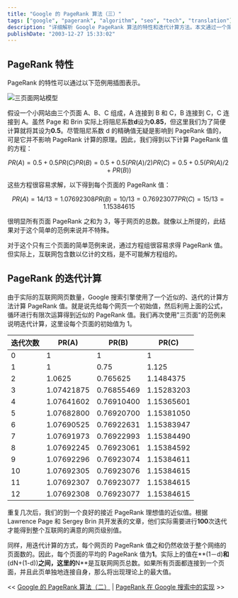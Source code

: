 ---
title: "Google 的 PageRank 算法（三）"
tags: ["google", "pagerank", "algorithm", "seo", "tech", "translation"]
description: "详细解析 Google PageRank 算法的特性和迭代计算方法。本文通过一个简单的三页面网站模型，展示了 PageRank 值的计算过程，包括方程式解法和迭代近似法。文章解释了为什么 Google 在处理数十亿网页时必须使用迭代方法，并演示了这种方法如何在几次迭代后快速接近理论准确值。"
publishDate: "2003-12-27 15:33:02"
---

## PageRank 特性

PageRank 的特性可以通过以下范例用插图表示。

![三页面网站模型](http://blog.xdanger.com/archives/pics/20031227a.gif)

假设一个小网站由三个页面 A、B、C 组成，A 连接到 B 和 C，B 连接到 C，C 连接到 A。虽然 Page 和 Brin 实际上将阻尼系数**d**设为**0.85**，但这里我们为了简便计算就将其设为**0.5**。尽管阻尼系数 d 的精确值无疑是影响到 PageRank 值的，可是它并不影响 PageRank 计算的原理。因此，我们得到以下计算 PageRank 值的方程：

```math
PR(A) = 0.5 + 0.5 PR(C)
PR(B) = 0.5 + 0.5 (PR(A) / 2)
PR(C) = 0.5 + 0.5 (PR(A) / 2 + PR(B))
```

这些方程很容易求解，以下得到每个页面的 PageRank 值：

```math
PR(A) = 14/13 = 1.07692308
PR(B) = 10/13 = 0.76923077
PR(C) = 15/13 = 1.15384615
```

很明显所有页面 PageRank 之和为 3，等于网页的总数。就像以上所提的，此结果对于这个简单的范例来说并不特殊。

对于这个只有三个页面的简单范例来说，通过方程组很容易求得 PageRank 值。但实际上，互联网包含数以亿计的文档，是不可能解方程组的。

## PageRank 的迭代计算

由于实际的互联网网页数量，Google 搜索引擎使用了一个近似的、迭代的计算方法计算 PageRank 值。就是说先给每个网页一个初始值，然后利用上面的公式，循环进行有限次运算得到近似的 PageRank 值。我们再次使用"三页面"的范例来说明迭代计算，这里设每个页面的初始值为 1。

| 迭代次数 | PR(A)      | PR(B)      | PR(C)      |
|---------|------------|------------|------------|
| 0       | 1          | 1          | 1          |
| 1       | 1          | 0.75       | 1.125      |
| 2       | 1.0625     | 0.765625   | 1.1484375  |
| 3       | 1.07421875 | 0.76855469 | 1.15283203 |
| 4       | 1.07641602 | 0.76910400 | 1.15365601 |
| 5       | 1.07682800 | 0.76920700 | 1.15381050 |
| 6       | 1.07690525 | 0.76922631 | 1.15383947 |
| 7       | 1.07691973 | 0.76922993 | 1.15384490 |
| 8       | 1.07692245 | 0.76923061 | 1.15384592 |
| 9       | 1.07692296 | 0.76923074 | 1.15384611 |
| 10      | 1.07692305 | 0.76923076 | 1.15384615 |
| 11      | 1.07692307 | 0.76923077 | 1.15384615 |
| 12      | 1.07692308 | 0.76923077 | 1.15384615 |

重复几次后，我们的到一个良好的接近 PageRank 理想值的近似值。根据 Lawrence Page 和 Sergey Brin 共开发表的文章，他们实际需要进行**100**次迭代才能得到整个互联网的满意的网页级别值。

同样，用迭代计算的方式，每个网页的 PageRank 值之和仍然收敛于整个网络的页面数的。因此，每个页面的平均的 PageRank 值为**1**。实际上的值在**(1－d)**和**(dN+(1-d))**之间，这里的**N**是互联网网页总数。如果所有页面都连接到一个页面，并且此页单独地连接自身，那么将出现理论上的最大值。

<< [Google 的 PageRank 算法（二）](http://blog.xdanger.com/archives/2003/12/21/000053.html) | [PageRank 在 Google 搜索中的实现](http://blog.xdanger.com/archives/2004/01/16/000080.html) >>
